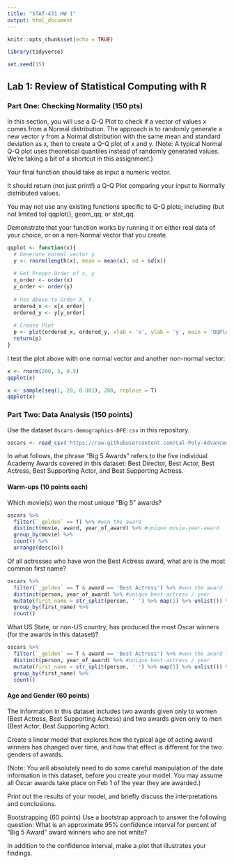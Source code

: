 ```yaml
---
title: "STAT-431 HW 1"
output: html_document
---
```


```r
knitr::opts_chunk$set(echo = TRUE)

library(tidyverse)

set.seed(15)
```

## Lab 1: Review of Statistical Computing with R
### Part One: Checking Normality (150 pts)
In this section, you will use a Q-Q Plot to check if a vector of values x comes from a Normal distribution.
The approach is to randomly generate a new vector y from a Normal distribution with the same mean and standard deviation as x, then to create a Q-Q plot of x and y. (Note: A typical Normal Q-Q plot uses theoretical quantiles instead of randomly generated values. We're taking a bit of a shortcut in this assignment.)

Your final function should take as input a numeric vector.

It should return (not just print!) a Q-Q Plot comparing your input to Normally distributed values.

You may not use any existing functions specific to Q-Q plots; including (but not limited to) qqplot(), geom_qq, or stat_qq.

Demonstrate that your function works by running it on either real data of your choice, or on a non-Normal vector that you create.


```r
qqplot <- function(x){
  # Generate normal vector y
  y <- rnorm(length(x), mean = mean(x), sd = sd(x))
  
  # Get Proper Order of x, y
  x_order <- order(x)
  y_order <- order(y)
  
  # Use Above to Order X, Y
  ordered_x <- x[x_order]
  ordered_y <- y[y_order]
  
  # Create Plot
  p <- plot(ordered_x, ordered_y, xlab = 'x', ylab = 'y', main = 'QQPlot')
  return(p)
}
```

I test the plot above with one normal vector and another non-normal vector:
```r
x <- rnorm(200, 5, 0.5)
qqplot(x)
```

```r
x <- sample(seq(1, 20, 0.001), 200, replace = T)
qqplot(x)
```


### Part Two: Data Analysis (150 points)
Use the dataset `Oscars-demographics-DFE.csv` in this repository.

```r
oscars <- read_csv('https://raw.githubusercontent.com/Cal-Poly-Advanced-R/Lab_1/master/Oscars-demographics-DFE.csv')
```


In what follows, the phrase "Big 5 Awards" refers to the five individual Academy Awards covered in this dataset: Best Director, Best Actor, Best Actress, Best Supporting Actor, and Best Supporting Actress.

#### Warm-ups (10 points each)
Which movie(s) won the most unique "Big 5" awards?

```r
oscars %>% 
  filter(`_golden` == T) %>% #won the award
  distinct(movie, award, year_of_award) %>% #unique movie-year-award
  group_by(movie) %>%
  count() %>%
  arrange(desc(n))
```


Of all actresses who have won the Best Actress award, what are is the most common first name?

```r
oscars %>% 
  filter(`_golden` == T & award == 'Best Actress') %>% #won the award for Best Actress
  distinct(person, year_of_award) %>% #unique best-actress / year
  mutate(first_name = str_split(person, ' ') %>% map(1) %>% unlist()) %>% #get first name
  group_by(first_name) %>%
  count()
```

What US State, or non-US country, has produced the most Oscar winners (for the awards in this dataset)?

```r
oscars %>% 
  filter(`_golden` == T & award == 'Best Actress') %>% #won the award for Best Actress
  distinct(person, year_of_award) %>% #unique best-actress / year
  mutate(first_name = str_split(person, ' ') %>% map(1) %>% unlist()) %>% #get first name
  group_by(first_name) %>%
  count()
```

#### Age and Gender (60 points)
The information in this dataset includes two awards given only to women (Best Actress, Best Supporting Actress) and two awards given only to men (Best Actor, Best Supporting Actor).

Create a linear model that explores how the typical age of acting award winners has changed over time, and how that effect is different for the two genders of awards.

(Note: You will absolutely need to do some careful manipulation of the date information in this dataset, before you create your model. You may assume all Oscar awards take place on Feb 1 of the year they are awarded.)

Print out the results of your model, and briefly discuss the interpretations and conclusions.

Bootstrapping (60 points)
Use a bootstrap approach to answer the following question:
What is an approximate 95% confidence interval for percent of "Big 5 Award" award winners who are not white?

In addition to the confidence interval, make a plot that illustrates your findings.





